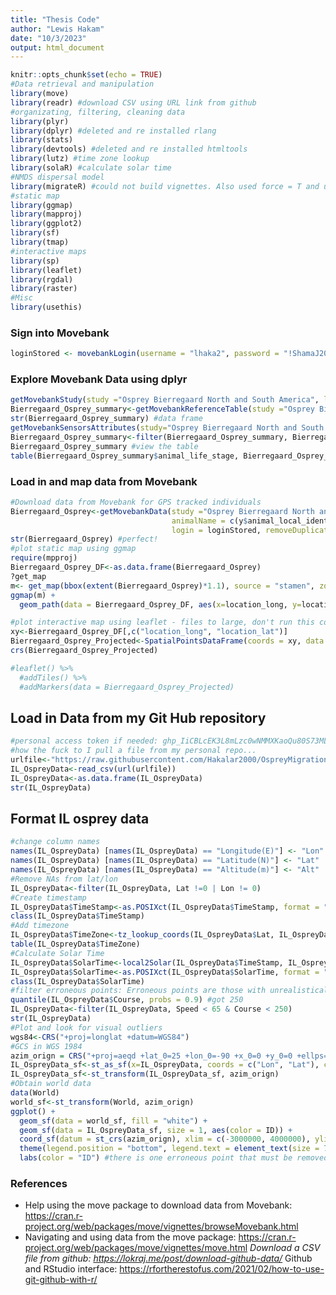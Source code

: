 ```yaml
---
title: "Thesis Code"
author: "Lewis Hakam"
date: "10/3/2023"
output: html_document
---
```


```r
knitr::opts_chunk$set(echo = TRUE)
#Data retrieval and manipulation
library(move)
library(readr) #download CSV using URL link from github
#organizating, filtering, cleaning data
library(plyr)
library(dplyr) #deleted and re installed rlang
library(stats)
library(devtools) #deleted and re installed htmltools
library(lutz) #time zone lookup
library(solaR) #calculate solar time
#NMDS dispersal model
library(migrateR) #could not build vignettes. Also used force = T and updated some packages.
#static map
library(ggmap)
library(mapproj)
library(ggplot2)
library(sf)
library(tmap)
#interactive maps
library(sp)
library(leaflet)
library(rgdal)
library(raster)
#Misc
library(usethis)
```

### Sign into Movebank 
```r
loginStored <- movebankLogin(username = "lhaka2", password = "!ShamaJ2016!")
```

### Explore Movebank Data using dplyr
```r
getMovebankStudy(study ="Osprey Bierregaard North and South America", login = loginStored) #this provides me with the metadata in the studies page on movebank
Bierregaard_Osprey_summary<-getMovebankReferenceTable(study ="Osprey Bierregaard North and South America", login = loginStored, allAttributes = FALSE) #summary of individuals within the Movebank data
str(Bierregaard_Osprey_summary) #data frame
getMovebankSensorsAttributes(study="Osprey Bierregaard North and South America",login=loginStored) #sensor_type_id for GPS that we will need is 653. 7842954 is the GPS engineering data and 82798	is Argos data.
Bierregaard_Osprey_summary<-filter(Bierregaard_Osprey_summary, Bierregaard_Osprey_summary$sensor_type_id == 653) #we only want individuals that have GPS/GSM data. no Doppler shift
Bierregaard_Osprey_summary #view the table
table(Bierregaard_Osprey_summary$animal_life_stage, Bierregaard_Osprey_summary$animal_sex) #summarize further
```

### Load in and map data from Movebank
```r
#Download data from Movebank for GPS tracked individuals
Bierregaard_Osprey<-getMovebankData(study ="Osprey Bierregaard North and South America",
                                    animalName = c(y$animal_local_identifier),
                                    login = loginStored, removeDuplicatedTimestamps=TRUE) #This takes some time, but downloads data directly from Movebank. 
str(Bierregaard_Osprey) #perfect!
#plot static map using ggmap
require(mpproj)
Bierregaard_Osprey_DF<-as.data.frame(Bierregaard_Osprey)
?get_map
m<- get_map(bbox(extent(Bierregaard_Osprey)*1.1), source = "stamen", zoom = 3)
ggmap(m) +
  geom_path(data = Bierregaard_Osprey_DF, aes(x=location_long, y=location_lat)) #NICE

#plot interactive map using leaflet - files to large, don't run this code yet...need line files instead of point files...
xy<-Bierregaard_Osprey_DF[,c("location_long", "location_lat")]
Bierregaard_Osprey_Projected<-SpatialPointsDataFrame(coords = xy, data = Bierregaard_Osprey_DF,proj4string = azim_orign)
crs(Bierregaard_Osprey_Projected)

#leaflet() %>%
  #addTiles() %>%
  #addMarkers(data = Bierregaard_Osprey_Projected)
```

## Load in Data from my Git Hub repository
```r
#personal access token if needed: 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
#how the fuck to I pull a file from my personal repo...
urlfile<-"https://raw.githubusercontent.com/Hakalar2000/OspreyMigrationStrategies/main/IL_OspreyData_CompleteMigrations.csv?token=GHSAT0AAAAAACIMXW5N7UQLVRI3ZJBCYI4OZI7APQQ"
IL_OspreyData<-read_csv(url(urlfile))
IL_OspreyData<-as.data.frame(IL_OspreyData)
str(IL_OspreyData)
```
## Format IL osprey data
```r
#change column names
names(IL_OspreyData) [names(IL_OspreyData) == "Longitude(E)"] <- "Lon"
names(IL_OspreyData) [names(IL_OspreyData) == "Latitude(N)"] <- "Lat"
names(IL_OspreyData) [names(IL_OspreyData) == "Altitude(m)"] <- "Alt"
#Remove NAs from lat/lon
IL_OspreyData<-filter(IL_OspreyData, Lat !=0 | Lon != 0)
#Create timestamp
IL_OspreyData$TimeStamp<-as.POSIXct(IL_OspreyData$TimeStamp, format = "%m/%d/%Y %H:%M", tz = "UTC")
class(IL_OspreyData$TimeStamp)
#Add timezone
IL_OspreyData$TimeZone<-tz_lookup_coords(IL_OspreyData$Lat, IL_OspreyData$Lon, method = "accurate")
table(IL_OspreyData$TimeZone)
#Calculate Solar Time
IL_OspreyData$SolarTime<-local2Solar(IL_OspreyData$TimeStamp, IL_OspreyData$Lon)
IL_OspreyData$SolarTime<-as.POSIXct(IL_OspreyData$SolarTime, format = "%m/%d/%Y %H:%M")
class(IL_OspreyData$SolarTime)
#filter erroneous points: Erroneous points are those with unrealistically high speed and turning angle (course). For course (sometimes mistakenly referred to as heading) we will look at the 90th percentile of points as suggested by Gupte et al., 2021. Course is measured as the angle from magnetic north (clockwise).A course of 0 indicates no movement. For speed I used Kerlinger 1989 to determine that the maximum recorded flight speed of an osprey was 33.4 meters/second (I converted this to knots and got 64.92 since speed is estimated in knots in my data).
quantile(IL_OspreyData$Course, probs = 0.9) #got 250
IL_OspreyData<-filter(IL_OspreyData, Speed < 65 & Course < 250)
str(IL_OspreyData)
#Plot and look for visual outliers
wgs84<-CRS("+proj=longlat +datum=WGS84") 
#GCS in WGS 1984
azim_orign = CRS("+proj=aeqd +lat_0=25 +lon_0=-90 +x_0=0 +y_0=0 +ellps=WGS84 +datum=WGS84 +units=m +no_defs") #PCS in custom azimuthal equidistant projection
IL_OspreyData_sf<-st_as_sf(x=IL_OspreyData, coords = c("Lon", "Lat"), crs = wgs84)
IL_OspreyData_sf<-st_transform(IL_OspreyData_sf, azim_orign)
#Obtain world data
data(World)
world_sf<-st_transform(World, azim_orign)
ggplot() +
  geom_sf(data = world_sf, fill = "white") +
  geom_sf(data = IL_OspreyData_sf, size = 1, aes(color = ID)) +
  coord_sf(datum = st_crs(azim_orign), xlim = c(-3000000, 4000000), ylim = c(2000000, -2500000)) +
  theme(legend.position = "bottom", legend.text = element_text(size = 7)) +
  labs(color = "ID") #there is one erroneous point that must be removed at a high lat/long
```


### References

* Help using the move package to download data from Movebank: <https://cran.r-project.org/web/packages/move/vignettes/browseMovebank.html> 
* Navigating and using data from the move package: <https://cran.r-project.org/web/packages/move/vignettes/move.html>
*Download a CSV file from github: <https://lokraj.me/post/download-github-data/>
*Github and RStudio interface: <https://rfortherestofus.com/2021/02/how-to-use-git-github-with-r/>